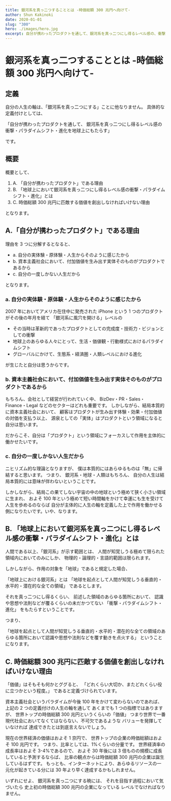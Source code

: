 ```yaml
---
title: 銀河系を真っ二つすることとは -時価総額 300 兆円へ向けて-
author: Shun Kakinoki
date: 2020-01-01
slug: "300"
hero: ./images/hero.jpg
excerpt: 自分が携わったプロダクトを通して、銀河系を真っ二つにし得るレベル感の、衝撃・パラダイムシフト・進化を地球上にもたらす
---
```


# 銀河系を真っ二つすることとは -時価総額 300 兆円へ向けて-

## 定義

自分の人生の軸は、「銀河系を真っ二つにする」ことに他なりません。
具体的な定義付けとしては、

「自分が携わったプロダクトを通して、
銀河系を真っ二つにし得るレベル感の
衝撃・パラダイムシフト・進化を地球上にもたらす」

です。

## 概要

概要として、

1. A. 「自分が携わったプロダクト」である理由
2. B. 「地球上において銀河系を真っ二つにし得るレベル感の衝撃・パラダイムシフト・進化」とは
3. C. 時価総額 300 兆円に匹敵する価値を創出しなければいけない理由

となります。

## A.「自分が携わったプロダクト」である理由

理由を 3 つに分解するとなると、

- a. 自分の実体験・原体験・人生からそのように感じたから
- b. 資本主義社会において、付加価値を生み出す実体そのものがプロダクトであるから
- c. 自分の一度しかない人生だから

となります。

### a. 自分の実体験・原体験・人生からそのように感じたから

2007 年においてアメリカ在住中に発売された iPhone という 1 つのプロダクトがその後の年月を経て
「銀河系に風穴を開ける」レベルの

- その当時は革新的であったプロダクトとしての完成度・技術力・ビジョンとしての衝撃
- 地球上のあらゆる人々にとって、生活・価値観・行動様式におけるパラダイムシフト
- グローバルにかけて、生態系・経済圏・人類レベルにおける進化

が生じたと自分は思うからです。

### b. 資本主義社会において、付加価値を生み出す実体そのものがプロダクトであるから

もちろん、会社として経営が行われていく中、
BizDev・PR・Sales・Finance・Legal などのセクターはどれも重要です。
しかしながら、結局本質的に資本主義社会において、
顧客はプロダクトが生み出す体験・効果・付加価値の対価を支払う以上、
源泉としての「実体」はプロダクトという領域になると自分は思います。

だからこそ、自分は「プロダクト」という領域にフォーカスして作用を主体的に働かせたいです。

### c. 自分の一度しかない人生だから

ニヒリズム的な理論となりますが、
僕は本質的にはあらゆるものは「無」に帰結すると思います。
つまり、
銀河系・地球・人類はもちろん、
自分の人生は結局本質的には意味が伴わないということです。

しかしながら、結局この果てしない宇宙の中の地球という極めて狭く小さい領域に生まれ、
およそ 100 年という極めて短い時間軸をかけて幸運にも生を受けて人生を歩めるのならば
自分が主体的に人生の軸を定義した上で作用を働かせる側になりたいです。いや、なります。

## B. 「地球上において銀河系を真っ二つにし得るレベル感の衝撃・パラダイムシフト・進化」とは

人間である以上、「銀河系」が示す範囲とは、
人間が知覚しうる極めて限られた領域内においてのみにしか、
物理的・論理的・言語的範囲は限られます。

しかしながら、作用の対象を「地球」であると規定した場合、

「地球上における銀河系」とは
「地球を起点として人間が知覚しうる垂直的・水平的・潜在的な全ての領域」
であるとします。

それを真っ二つにし得るくらい、
前述した領域のあらゆる箇所において、
認識や思想や法則などが覆るくらいの未だかつてない
「衝撃・パラダイムシフト・進化」
をもたらすということです。

つまり、

「地球を起点として人間が知覚しうる垂直的・水平的・潜在的な全ての領域のあらゆる箇所において認識や思想や法則などを覆す動きを点火する」
ということになります。

## C. 時価総額 300 兆円に匹敵する価値を創出しなければいけない理由

「価値」はそもそも何かとググると、
「どれくらい大切か、またどれくらい役に立つかという程度。」
であると定義づけられています。

資本主義社会というパラダイムが今後 100 年をかけて変わらないのであれば、
上記の 2 つの定義付けの人生の軸を通して
あくまでも 1 つの指標ではありますが、
世界トップの時価総額 300 兆円というくらいの「価値」
つまり世界で一番現代社会においてなくてはならない、不可欠であるような
バリューを発揮していなければ
達成できたとは到底言えないでしょう。

現在の世界経済の価値はおよそ 1 京円で、
世界トップの企業の時価総額はおよそ 100 兆円です。
つまり、比率としては、1%くらいの分量です。
世界経済率の成長率はおよそ 3-4%であるので、
およそ 30 年後には 3 倍ものの規模に成長していると予測するならば、
比率の観点からは時価総額 300 兆円の企業は誕生しているはずです。
もっとも、インターネットにより、あらゆるリソースの一元化が起きている分には
30 年より早く達成するかもしれません。

いずれにせよ、
銀河系を真っ二つにする暁には、
それを目指す過程において気づいたら
史上初の時価総額 300 兆円の企業になっている
レベルでなければなりません。
